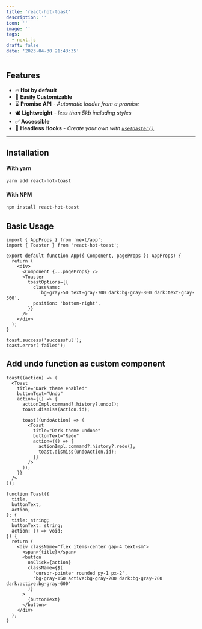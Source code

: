 ```yaml
---
title: 'react-hot-toast'
description: ''
icon: ''
image: ''
tags:
  - next.js
draft: false
date: '2023-04-30 21:43:35'
---
```


## Features

- 🔥 **Hot by default**
- 🔩 **Easily Customizable**
- ⏳ **Promise API** - _Automatic loader from a promise_
- 🕊 **Lightweight** - _less than 5kb including styles_
- ✅ **Accessible**
- 🤯 **Headless Hooks** - _Create your own with [`useToaster()`](https://react-hot-toast.com/docs/use-toaster)_

---

## Installation

#### With yarn

```sh
yarn add react-hot-toast
```

#### With NPM

```sh
npm install react-hot-toast
```

## Basic Usage

```tsx title="_app.tsx"
import { AppProps } from 'next/app';
import { Toaster } from 'react-hot-toast';

export default function App({ Component, pageProps }: AppProps) {
  return (
    <div>
      <Component {...pageProps} />
      <Toaster
        toastOptions={{
          className:
            'bg-gray-50 text-gray-700 dark:bg-gray-800 dark:text-gray-300',
          position: 'bottom-right',
        }}
      />
    </div>
  );
}
```

```tsx
toast.success('successful');
toast.error('failed');
```

## Add undo function as custom component

```tsx
toast((action) => (
  <Toast
    title="Dark theme enabled"
    buttonText="Undo"
    action={() => {
      actionImpl.command?.history?.undo();
      toast.dismiss(action.id);

      toast((undoAction) => (
        <Toast
          title="Dark theme undone"
          buttonText="Redo"
          action={() => {
            actionImpl.command?.history?.redo();
            toast.dismiss(undoAction.id);
          }}
        />
      ));
    }}
  />
));
```

```tsx
function Toast({
  title,
  buttonText,
  action,
}: {
  title: string;
  buttonText: string;
  action: () => void;
}) {
  return (
    <div className="flex items-center gap-4 text-sm">
      <span>{title}</span>
      <button
        onClick={action}
        className={$(
          'cursor-pointer rounded py-1 px-2',
          'bg-gray-150 active:bg-gray-200 dark:bg-gray-700 dark:active:bg-gray-600'
        )}
      >
        {buttonText}
      </button>
    </div>
  );
}
```